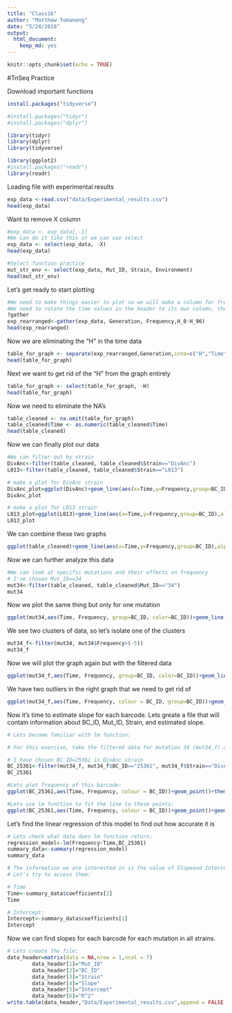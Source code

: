 ```yaml
---
title: "Class16"
author: "Matthew Tomaneng"
date: "5/24/2018"
output: 
  html_document: 
    keep_md: yes
---
```


```r
knitr::opts_chunk$set(echo = TRUE)
```

#TnSeq Practice

Download important functions
```r
install.packages("tidyverse")
```

```r
#install.packages("tidyr")
#install.packages("dplyr")

library(tidyr)
library(dplyr)
library(tidyverse)
```

```r
library(ggplot2)
#install.packages("readr")
library(readr)
```

Loading file with experimental results
```r
exp_data <-read.csv("data/Experimental_results.csv")
head(exp_data)
```

Want to remove X column
```r
#exp_data <- exp_data[,-1]
#We can do it like this or we can use select
exp_data <- select(exp_data, -X)
head(exp_data)
```

```r
#Select function practice
mut_str_env <- select(exp_data, Mut_ID, Strain, Environment)
head(mut_str_env)
```

Let's get ready to start plotting
```r
#We need to make things easier to plot so we will make a column for frequency and a column for time
#We need to rotate the time values in the header to its own column, then rotate the frequency values as well
?gather
exp_rearranged<-gather(exp_data, Generation, Frequency,H_0:H_96)
head(exp_rearranged)
```

Now we are eliminating the "H" in the time data
```r
table_for_graph <- separate(exp_rearranged,Generation,into=c("H","Time"))
head(table_for_graph)
```

Next we want to get rid of the "H" from the graph entirely
```r
table_for_graph <- select(table_for_graph, -H)
head(table_for_graph)
```

Now we need to eliminate the NA's
```r
table_cleaned <- na.omit(table_for_graph)
table_cleaned$Time <- as.numeric(table_cleaned$Time)
head(table_cleaned)
```

Now we can finally plot our data
```r
#We can filter out by strain
DivAnc<-filter(table_cleaned, table_cleaned$Strain=="DivAnc")
L013<-filter(table_cleaned, table_cleaned$Strain=="L013")

```

```r
# make a plot for DivAnc strain
DivAnc_plot=ggplot(DivAnc)+geom_line(aes(x=Time,y=Frequency,group=BC_ID),alpha=.2,colour="#000033")+ggtitle("DivAnc_SC3")+theme(plot.title = element_text(hjust = 0.5))+xlab("Time, hours") + ylab("Log10(Barcode frequency)")
DivAnc_plot
```

```r
# make a plot for L013 strain
L013_plot=ggplot(L013)+geom_line(aes(x=Time,y=Frequency,group=BC_ID),alpha=.2,colour="#CC6633")+ggtitle("L013_SC3")+theme(plot.title = element_text(hjust = 0.5))+xlab("Time, hours") + ylab("Log10(Barcode frequency)")
L013_plot
```

We can combine these two graphs
```r
ggplot(table_cleaned)+geom_line(aes(x=Time,y=Frequency,group=BC_ID),alpha=.2,colour="#000033")+facet_grid(.~Strain)+ggtitle("Barcode trajectories")+theme(plot.title = element_text(hjust = 0.5))+xlab("Time, hours") + ylab("Log10(Barcode frequency)")
```

Now we can further analyze this data
```r
#We can look at specific mutations and their effects on frequency
# I've chosen Mut_ID==34
mut34<-filter(table_cleaned, table_cleaned$Mut_ID=="34")
mut34  
```

Now we plot the same thing but only for one mutation
```r
ggplot(mut34,aes(Time, Frequency, group=BC_ID, color=BC_ID))+geom_line()+theme(legend.position="none")+facet_grid(.~Strain)+ggtitle("Mutation_34")+xlab("Time, hours") + ylab("Log10(Barcode frequency)")+theme(plot.title = element_text(hjust = 0.5))
```

We see two clusters of data, so let's isolate one of the clusters
```r
mut34_f<-filter(mut34, mut34$Frequency>(-5))
mut34_f
```

Now we will plot the graph again but with the filtered data
```r
ggplot(mut34_f,aes(Time, Frequency, group=BC_ID, color=BC_ID))+geom_line()+theme(legend.position="none")+facet_grid(.~Strain)+ggtitle("Mutation_34")+xlab("Time, hours") + ylab("Log10(Barcode frequency)")+theme(plot.title = element_text(hjust = 0.5))
```

We have two outliers in the right graph that we need to get rid of
```r
ggplot(mut34_f,aes(Time, Frequency, colour = BC_ID, group=BC_ID))+geom_point()+geom_smooth(se = FALSE, method = "lm")+facet_grid(.~Strain)+theme(legend.position="none")+ggtitle(paste("Mutation",34, sep="_"))+xlab("Time, hours")+ ylab("Log10(Barcode frequency)")
```

Now it’s time to estimate slope for each barcode. Lets greate a file that will contain information about BC_ID, Mut_ID, Strain, and estimated slope.
```r
# Lets become familiar with lm function:

# For this exercise, take the filtered data for mutation 34 (mut34_f) and filter out information about one barcode you like

# I have chosen BC_ID=25361 in DivAnc strain
BC_25361<-filter(mut34_f, mut34_f$BC_ID=="25361", mut34_f$Strain=="DivAnc")
BC_25361
```

```r
#Lets plot frequency of this barcode:
ggplot(BC_25361,aes(Time, Frequency, colour = BC_ID))+geom_point()+theme(legend.position="none")+ggtitle("BC_25361")+xlab("Time, hours") + ylab("Log10(Frequency)")
```

```r
#Lets use lm function to fit the line to these points:
ggplot(BC_25361,aes(Time, Frequency, colour = BC_ID))+geom_point()+geom_smooth(se = FALSE, method = "lm")+theme(legend.position="none")+ggtitle("BC_25361")+xlab("Time, hours") + ylab("Log10(Frequency)")
```

Let's find the linear regression of this model to find out how accurate it is
```r
# Lets check what data does lm function return:
regression_model<-lm(Frequency~Time,BC_25361)
summary_data<-summary(regression_model)
summary_data
```

```r
# The information we are interested in is the value of Slopeand Intercept of this line:
# Let's try to access them:

# Time
Time<-summary_data$coefficients[2]
Time

```

```r
# Intercept:
Intercept<-summary_data$coefficients[1]
Intercept
```

Now we can find slopes for each barcode for each mutation in all strains.
```r
# Lets create the file:
data_header=matrix(data = NA,nrow = 1,ncol = 7)
        data_header[1]="Mut_ID"
        data_header[2]="BC_ID"
        data_header[3]="Strain"
        data_header[4]="Slope"
        data_header[5]="Intercept"
        data_header[6]="R^2"
write.table(data_header,"Data/Experimental_results.csv",append = FALSE, sep = ",",eol="\n",dec=".",row.names = FALSE,col.names = FALSE)
```






